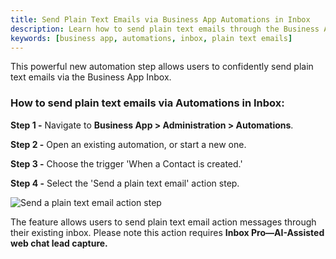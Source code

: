 ```yaml
---
title: Send Plain Text Emails via Business App Automations in Inbox
description: Learn how to send plain text emails through the Business App Inbox using automations.
keywords: [business app, automations, inbox, plain text emails]
---
```


This powerful new automation step allows users to confidently send plain text emails via the Business App Inbox.

### **How to send plain text emails via Automations in Inbox:**

**Step 1 -** Navigate to **Business App > Administration > Automations**.

**Step 2 -** Open an existing automation, or start a new one. 

**Step 3 -** Choose the trigger 'When a Contact is created.'

**Step 4 -** Select the 'Send a plain text email' action step. 

![Send a plain text email action step](./img/business-app-automations/send-plain-text-emails.png)

The feature allows users to send plain text email action messages through their existing inbox. Please note this action requires **Inbox Pro—AI-Assisted web chat lead capture.**